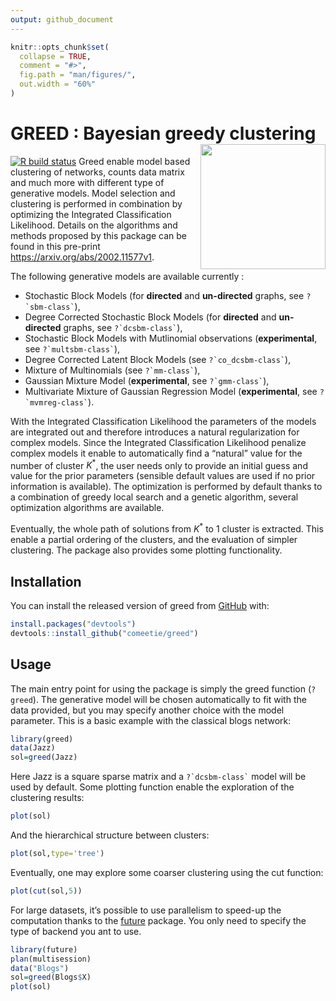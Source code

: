 ```yaml
---
output: github_document
---
```


<!-- README.md is generated from README.Rmd. Please edit that file -->

```r
knitr::opts_chunk$set(
  collapse = TRUE,
  comment = "#>",
  fig.path = "man/figures/",
  out.width = "60%"
)
```




# GREED : Bayesian greedy clustering <img src="man/figures/greed.png" width=200 align="right" />
<!-- badges: start -->
[![R build status](https://github.com/comeetie/greed/workflows/R-CMD-check/badge.svg)](https://github.com/comeetie/greed/actions)
<!-- badges: end -->
Greed enable model based clustering of networks, counts data matrix and much more with different type of generative models. Model selection and clustering is performed in combination by optimizing the Integrated Classification Likelihood. Details on the algorithms and methods proposed by this package can be found in this pre-print [https://arxiv.org/abs/2002.11577v1](https://arxiv.org/abs/2002.11577v1).

The following generative models are available currently : 

* Stochastic Block Models (for **directed** and **un-directed** graphs, see ``?`sbm-class` ``), 
* Degree Corrected Stochastic Block Models (for **directed** and **un-directed** graphs, see ``?`dcsbm-class` ``),
* Stochastic Block Models with Mutlinomial observations (**experimental**, see ``?`multsbm-class` ``),
* Degree Corrected Latent Block Models (see ``?`co_dcsbm-class` ``),
* Mixture of Multinomials (see ``?`mm-class` ``), 
* Gaussian Mixture Model (**experimental**, see ``?`gmm-class` ``),
* Multivariate Mixture of Gaussian Regression Model (**experimental**, see ``?`mvmreg-class` ``).


With the Integrated Classification Likelihood the parameters of the models are integrated out and therefore introduces a natural regularization for complex models. Since the Integrated Classification Likelihood penalize complex models it enable to automatically find a "natural" value for the number of cluster $K^*$, the user needs only to provide an initial guess and value for the prior parameters (sensible default values are used if no prior information is available). The optimization is performed by default thanks to a combination of greedy local search and a genetic algorithm, several optimization algorithms are available.

Eventually, the whole path of solutions from $K^*$ to 1 cluster is extracted. This enable a partial ordering of the clusters, and the evaluation of simpler clustering. The package also provides some plotting functionality.


## Installation

You can install the released version of greed from [GitHub](https://github.com/) with:

``` r
install.packages("devtools")
devtools::install_github("comeetie/greed")
```

## Usage

The main entry point for using the package is simply the greed function (`?greed`). The generative model will be chosen automatically to fit with the data provided, but you may specify another choice with the model parameter. This is a basic example with the classical blogs network:

```r
library(greed)
data(Jazz)
sol=greed(Jazz)
```

Here Jazz is a square sparse matrix and a ``?`dcsbm-class` `` model will be used by default. Some plotting function enable the exploration of the clustering results:
```r
plot(sol)
```

And the hierarchical structure between clusters:
```r
plot(sol,type='tree')
```

Eventually, one may explore some coarser clustering using the cut function:
```r
plot(cut(sol,5))
```

For large datasets, it's possible to use parallelism to speed-up the computation thanks to the [future](https://github.com/HenrikBengtsson/future) package. You only need to specify the type of backend you ant to use.
```r
library(future)
plan(multisession)
data("Blogs")
sol=greed(Blogs$X)
plot(sol)
```


